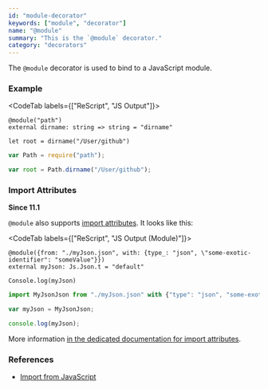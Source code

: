 ```yaml
---
id: "module-decorator"
keywords: ["module", "decorator"]
name: "@module"
summary: "This is the `@module` decorator."
category: "decorators"
---
```


The `@module` decorator is used to bind to a JavaScript module.

### Example

<CodeTab labels={["ReScript", "JS Output"]}>

```res
@module("path")
external dirname: string => string = "dirname"

let root = dirname("/User/github")
```

```js
var Path = require("path");

var root = Path.dirname("/User/github");
```

</CodeTab>

### Import Attributes

**Since 11.1**

`@module` also supports [import attributes](https://github.com/tc39/proposal-import-attributes). It looks like this:

<CodeTab labels={["ReScript", "JS Output (Module)"]}>
```rescript
@module({from: "./myJson.json", with: {type_: "json", \"some-exotic-identifier": "someValue"}})
external myJson: Js.Json.t = "default"

Console.log(myJson)
```

```javascript
import MyJsonJson from "./myJson.json" with {"type": "json", "some-exotic-identifier": "someValue"};

var myJson = MyJsonJson;

console.log(myJson);
```
</CodeTab>

More information [in the dedicated documentation for import attributes](/docs/manual/latest/import-from-export-to-js#use-import-attributes).

### References

* [Import from JavaScript](/docs/manual/latest/import-from-export-to-js#import-from-javascript)
